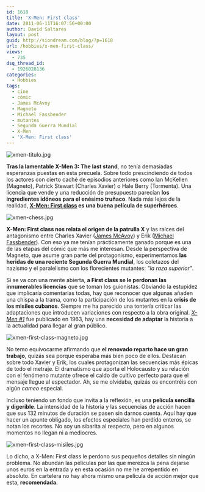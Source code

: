```yaml
---
id: 1618
title: 'X-Men: First class'
date: 2011-06-11T16:07:56+00:00
author: David Saltares
layout: post
guid: http://siondream.com/blog/?p=1618
url: /hobbies/x-men-first-class/
views:
  - 735
dsq_thread_id:
  - 1926028136
categories:
  - Hobbies
tags:
  - cine
  - cómic
  - James McAvoy
  - Magneto
  - Michael Fassbender
  - mutantes
  - Segunda Guerra Mundial
  - X-Men
  - 'X-Men: First class'
---
```


![xmen-titulo.jpg](/img/wp/xmen-titulo.webp)

**Tras la lamentable X-Men 3: The last stand**, no tenía demasiadas esperanzas puestas en esta precuela. Sobre todo prescindiendo de todos los actores con cierto caché de episodios anteriores como Ian McKellen (Magneto), Patrick Stewart (Charles Xavier) o Hale Berry (Tormenta). Una licencia que vende y una reducción de presupuesto parecían **los ingredientes idóneos para el enésimo truñaco**. Nada más lejos de la realidad, **[X-Men: First class](http://www.imdb.com/title/tt1270798/) es una buena película de superhéroes**.

![xmen-chess.jpg](/img/wp/xmen-chess.webp)

**X-Men: First class nos relata el origen de la patrulla X** y las raíces del antagonismo entre Charles Xavier ([James McAvoy](http://www.imdb.com/name/nm0564215/)) y Erik ([Michael Fassbender](http://www.imdb.com/name/nm1055413/)). Con eso ya me tenían prácticamente ganado porque es una de las etapas del cómic que más me interesan. Desde la perspectiva de Magneto, que asume gran parte del protagonismo, experimentamos **las heridas de una reciente Segunda Guerra Mundial**, los coletazos del nazismo y el paralelismo con los florecientes mutantes: _"la raza superior"_.

Si se va con una mente abierta, **a First class se le perdonan las innumerables licencias** que se toman los guionistas. Obviando la estupidez que implicaría comentarlas todas, hay que reconocer que algunas añaden una chispa a la trama, como la participación de los mutantes en la **crisis de los misiles cubanos**. Siempre me ha parecido una tontería criticar las adaptaciones que introducen variaciones con respecto a la obra original. _[X-Men #1](http://en.wikipedia.org/wiki/X-Men)_ fue publicado en 1963, hay una **necesidad de adaptar** la historia a la actualidad para llegar al gran público.

![xmen-first-class-magneto.jpg](/img/wp/xmen-first-class-magneto.webp)

No temo equivocarme afirmando que **el renovado reparto hace un gran trabajo**, quizás sea porque esperaba más bien poco de ellos. Destacan sobre todo Xavier y Erik, los cuales protagonizan las secuencias más épicas de todo el metraje. El dramatismo que aporta el Holocausto y su relación con el fenómeno mutante ofrece el caldo de cultivo perfecto para que el mensaje llegue al espectador. Ah, se me olvidaba, quizás os encontréis con algún _cameo_ especial.

Incluso teniendo un fondo que invita a la reflexión, es una **película sencilla y digerible**. La intensidad de la historia y las secuencias de acción hacen que sus 132 minutos de duración se pasen sin darnos cuenta. Aquí hay que hacer un apunte obligado, los efectos especiales han perdido enteros, se notan los recortes. No soy un sibarita al respecto, pero en algunos momentos no llegan ni a mediocres.

![xmen-first-class-misiles.jpg](/img/wp/xmen-first-class-misiles.webp)

Lo dicho, a X-Men: First class le perdono sus pequeños detalles sin ningún problema. No abundan las películas por las que merezca la pena dejarse unos euros en la entrada y en esta ocasión no me he arrepentido en absoluto. En cartelera no hay ahora mismo una película de acción mejor que esta, **recomendada**.
